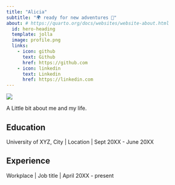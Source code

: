```yaml
---
title: "Alicia"
subtitle: "🌍 ready for new adventures 🌊"
about: # https://quarto.org/docs/websites/website-about.html
  id: hero-heading
  template: jolla
  image: profile.png
  links:
    - icon: github
      text: Github
      href: https://github.com
    - icon: linkedin
      text: Linkedin
      href: https://linkedin.com
---
```


::: {#hero-heading}
:::

![](about.jpg)

A Little bit about me and my life.

## Education

University of XYZ, City | Location | Sept 20XX - June 20XX

## Experience

Workplace | Job title | April 20XX - present
